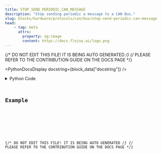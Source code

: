 ```yaml
---
title: STOP_SEND_PERIODIC_CAN_MESSAGE
description: "Stop sending periodic a message to a CAN Bus."
slug: blocks/hardware/protocols/can/bus/stop-send-periodic-can-message
head:
    - tag: meta
      attrs:
        property: og:image
        content: https://docs.flojoy.ai/logo.png
---
```


{/* DO NOT EDIT THIS FILE! IT IS BEING AUTO GENERATED */}
{/* PLEASE REFER TO THE CONTRIBUTION GUIDE ON THE DOCS PAGE */}


<PythonDocsDisplay docstring={block_data["docstring"]} />
<details>
<summary>Python Code</summary>



<Code code={pythonCode} lang="py" wrap theme="dracula" />

[Find this Flojoy Block on GitHub](https://github.com/flojoy-ai/blocks/blob/main/blocks/HARDWARE/PROTOCOLS/CAN/BUS/STOP_SEND_PERIODIC_CAN_MESSAGE/STOP_SEND_PERIODIC_CAN_MESSAGE.py)

</details>

## Example


<GetHelpWidget />


<AppDisplay app={app} blockName="STOP_SEND_PERIODIC_CAN_MESSAGE" client:visible />


<Example />

{/* DO NOT EDIT THIS FILE! IT IS BEING AUTO GENERATED */}
{/* PLEASE REFER TO THE CONTRIBUTION GUIDE ON THE DOCS PAGE */}
